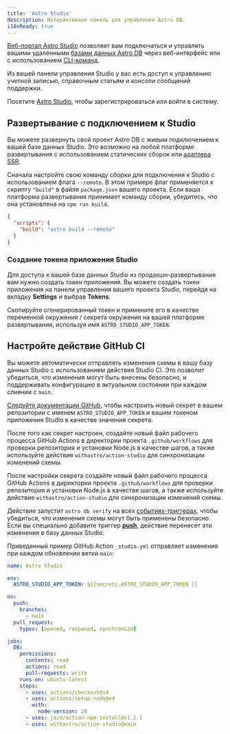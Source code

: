 ```yaml
---
title: 'Astro Studio'
description: Интерактивная панель для управления Astro DB.
i18nReady: true
---
```


[Веб-портал Astro Studio](http://studio.astro.build) позволяет вам подключаться и управлять вашими удаленными [базами данных Astro DB](/ru/guides/astro-db/) через веб-интерфейс или с использованием [CLI-команд](/ru/reference/cli-reference/#astro-studio-cli).

Из вашей панели управления Studio у вас есть доступ к управлению учетной записью, справочным статьям и консоли сообщений поддержки.

Посетите [Astro Studio](http://studio.astro.build), чтобы зарегистрироваться или войти в систему.

## Развертывание с подключением к Studio

Вы можете развернуть свой проект Astro DB с живым подключением к вашей базе данных Studio. Это возможно на любой платформе развертывания с использованием статических сборок или [адаптера SSR](/ru/guides/server-side-rendering/).

Сначала настройте свою команду сборки для подключения к Studio с использованием флага `--remote`. В этом примере флаг применяется к скрипту `"build"` в файле `package.json` вашего проекта. Если ваша платформа развертывания принимает команду сборки, убедитесь, что она установлена на `npm run build`.


```json title="package.json" "--remote"
{
  "scripts": {
    "build": "astro build --remote"
  }
}
```

### Создание токена приложения Studio

Для доступа к вашей базе данных Studio из продакшн-развертывания вам нужно создать токен приложения. Вы можете создать токен приложения на панели управления вашего проекта Studio, перейдя на вкладку **Settings** и выбрав **Tokens**.

Скопируйте сгенерированный токен и примените его в качестве переменной окружения / секрета окружения на вашей платформе развертывания, используя имя `ASTRO_STUDIO_APP_TOKEN`.

## Настройте действие GitHub CI

Вы можете автоматически отправлять изменения схемы в вашу базу данных Studio с использованием действия Studio CI. Это позволит убедиться, что изменения могут быть внесены безопасно, и поддерживать конфигурацию в актуальном состоянии при каждом слиянии с `main`.

[Следуйте документации GitHub](https://docs.github.com/en/actions/security-guides/using-secrets-in-github-actions#creating-secrets-for-a-repository), чтобы настроить новый секрет в вашем репозитории с именем `ASTRO_STUDIO_APP_TOKEN` и вашим токеном приложения Studio в качестве значения секрета.

После того как секрет настроен, создайте новый файл рабочего процесса GitHub Actions в директории проекта `.github/workflows` для проверки репозитория и установки Node.js в качестве шагов, а также используйте действие `withastro/action-studio` для синхронизации изменений схемы. 

После настройки секрета создайте новый файл рабочего процесса GitHub Actions в директории проекта `.github/workflows` для проверки репозитория и установки Node.js в качестве шагов, а также используйте действие `withastro/action-studio` для синхронизации изменений схемы. 

Действие запустит `astro db verify` на всех [событиях-триггерах](https://docs.github.com/en/actions/using-workflows/events-that-trigger-workflows), чтобы убедиться, что изменения схемы могут быть применены безопасно. Если вы специально добавите триггер **[push](https://docs.github.com/en/actions/using-workflows/events-that-trigger-workflows#push)**, действие перенесет эти изменения в базу данных Studio.

Приведенный пример GitHub Action `_studio.yml` отправляет изменения при каждом обновлении ветки `main`:


```yaml title=".github/workflows/_studio.yml"
name: Astro Studio

env:
  ASTRO_STUDIO_APP_TOKEN: ${{secrets.ASTRO_STUDIO_APP_TOKEN }}

on:
  push:
    branches:
      - main
  pull_request:
    types: [opened, reopened, synchronize]

jobs:
  DB:
    permissions:
      contents: read
      actions: read
      pull-requests: write
    runs-on: ubuntu-latest
    steps:
      - uses: actions/checkout@v4
      - uses: actions/setup-node@v4
        with:
          node-version: 20
      - uses: jaid/action-npm-install@v1.2.1
      - uses: withastro/action-studio@main
```